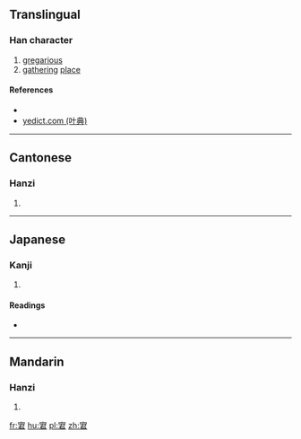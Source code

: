 ==Translingual==

===Han character===
{{Han char|rn=40|rad=宀|as=07|sn=10|four=30607|canj=JSKR|ids=⿱宀君}}

# [[gregarious]]
# [[gathering]] [[place]]

====References====
* {{Han ref|kx=0285.150|dkj=07155|dj=0564.150|hdz=20935.090|uh=5BAD|ud=23469|bh=D167|bd=53607}}
* [http://yedict.com/htm/5B/5BAD.htm yedict.com (叶典)]

----

==Cantonese==

===Hanzi===
{{yue-hanzi|jyut=[[kwan4]]|y=kwan4}}

# {{defn|lang=yue|sort=宀07}}

----

==Japanese==

===Kanji===
{{ja-kanji|grade=|rs=宀07}}

# {{defn|lang=ja|sort=宀07}}

====Readings====
* {{ja-readings|on=[[くん]] (kun), [[ぐん]] (gun)|kun=[[むれいる]] (mureiru)}}

----

==Mandarin==

===Hanzi===
{{cmn-hanzi|pin=[[qún]] ([[qun2]])|wg=ch'ün<sup>2</sup>}}

# {{defn|lang=cmn|sort=宀07}}

[[fr:宭]]
[[hu:宭]]
[[pl:宭]]
[[zh:宭]]
